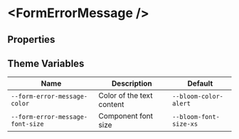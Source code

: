 
# &lt;FormErrorMessage /&gt;

## Properties

<ArgsTable of={FormErrorMessage} />

## Theme Variables

| Name                             | Description               | Default                                                    |
| -------------------------------- | ------------------------- | ---------------------------------------------------------- |
| `--form-error-message-color`     | Color of the text content | `--bloom-color-alert` <Swatch color="bloom-color-alert" /> |
| `--form-error-message-font-size` | Component font size       | `--bloom-font-size-xs`                                     |
